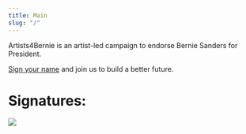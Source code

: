 ```yaml
---
title: Main
slug: "/"
---
```



Artists4Bernie is an artist-led campaign to endorse Bernie Sanders for President.
<Box mt={-4} />
<Box mt={4} />

[Sign your name](https://forms.gle/D12ZuAnur5dRtY5z5) and join us to build a better future.

<Box mt={5} />

# Signatures: <Count />

<Box mt={5} />
<Signatures />

<Image
  mt={6}
  src="/bernie.png"
  />